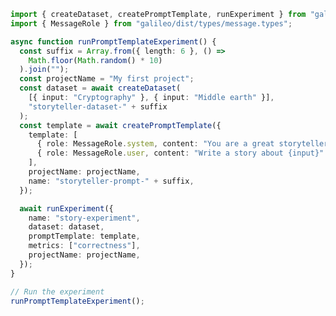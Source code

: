 ```typescript Typescript
import { createDataset, createPromptTemplate, runExperiment } from "galileo";
import { MessageRole } from "galileo/dist/types/message.types";

async function runPromptTemplateExperiment() {
  const suffix = Array.from({ length: 6 }, () =>
    Math.floor(Math.random() * 10)
  ).join("");
  const projectName = "My first project";
  const dataset = await createDataset(
    [{ input: "Cryptography" }, { input: "Middle earth" }],
    "storyteller-dataset-" + suffix
  );
  const template = await createPromptTemplate({
    template: [
      { role: MessageRole.system, content: "You are a great storyteller." },
      { role: MessageRole.user, content: "Write a story about {input}" },
    ],
    projectName: projectName,
    name: "storyteller-prompt-" + suffix,
  });

  await runExperiment({
    name: "story-experiment",
    dataset: dataset,
    promptTemplate: template,
    metrics: ["correctness"],
    projectName: projectName,
  });
}

// Run the experiment
runPromptTemplateExperiment();
```
